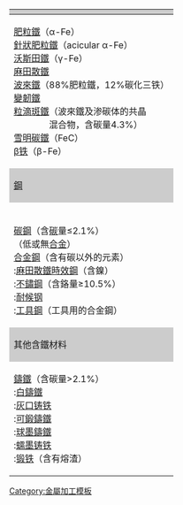 <noinclude>
{{noteTA
|1=zh-tw:麻田散鐵;zh-cn:马氏体;
|2=zh-tw:肥粒鐵;zh-cn:铁素体;
|3=zh-tw:沃斯田鐵;zh-cn:奥氏体;
|4=zh-tw:波來鐵;zh-cn:珠光体;
|5=zh-tw:變韌鐵;zh-cn:贝氏体;
|6=zh-tw:粒滴斑鐵;zh-cn:莱氏体;
|7=zh-tw:雪明碳鐵;zh-cn:渗碳体;
}} </noinclude>
{|class="infobox"
!style="background:#ccc" | {{Tnavbar-header| [[鋼]]的顯微組織 |鋼鐵}} 
|-
|
[[肥粒鐵]]（α-Fe）<br />
[[針狀肥粒鐵]]（acicular α-Fe）<br />
[[沃斯田鐵]]（γ-Fe）<br />
[[馬氏体|麻田散鐵]]<br />
[[珠光体|波來鐵]]（88%肥粒鐵，12%碳化三铁）<br />
[[贝氏体|變韌鐵]]<br />
[[莱氏体|粒滴斑鐵]]（波來鐵及渗碳体的共晶<br>　　　　混合物，含碳量4.3%）<br />
[[雪明碳鐵]]（Fe{{sub|3}}C）<br />
[[β铁]]（β-Fe）<br />
|-
!style="background:#ccc" | [[鋼]]
|-
|
{{le|坩埚钢|Crucible steel}}<!-- I don't know a good descriptor --><br />
[[碳鋼]]（含[[碳]]量≤2.1%）<br />
{{le|彈簧鋼|Spring steel}}（低或無[[合金]]）<br />
[[合金鋼]]（含有碳以外的元素）<br />
:[[馬氏体時效鋼|麻田散鐵時效鋼]]（含鎳）<br />
:[[不鏽鋼]]（含鉻量≥10.5%）<br />
:[[耐候钢]]<br />
:[[工具鋼]]（工具用的合金鋼）<br />
|-
!style="background:#ccc" | 其他含鐵材料
|-
|
[[鑄鐵]]（含碳量>2.1%）<br />
:[[白鑄鐵]]<br />
:[[灰口铸铁]]<br />
:[[可鍛鑄鐵]]<br />
:[[球墨鑄鐵]]<br />
:[[蠕墨铸铁]]<br />
:[[锻铁]]（含有熔渣）<br />
|}<noinclude>
[[Category:金屬加工模板]]
</noinclude>